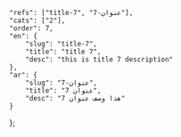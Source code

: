 ---
---
    "refs": ["title-7", "عنوان-7"],
	"cats": ["2"],
	"order": 7,
	"en": {
		"slug": "title-7",
        "title": "title 7",
		"desc": "this is title 7 description"
	},
	"ar": {
		"slug": "عنوان-7",
        "title": "عنوان 7",
		"desc": "هذا وصف عنوان 7"
	}
};